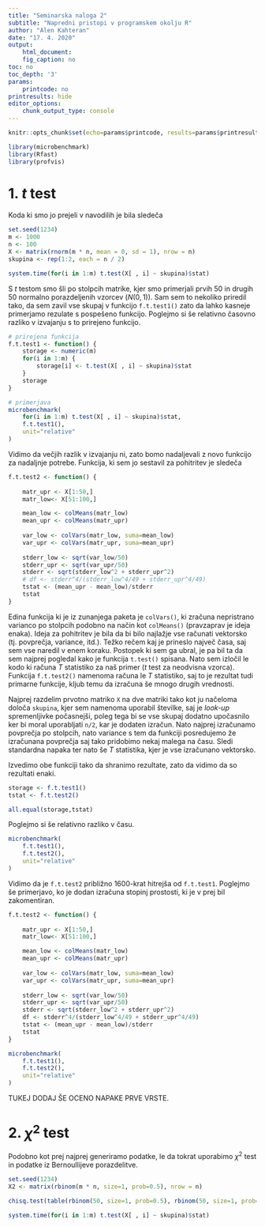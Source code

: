 ```yaml
---
title: "Seminarska naloga 2"
subtitle: "Napredni pristopi v programskem okolju R"
author: "Alen Kahteran"
date: "17. 4. 2020"
output:
    html_document:
    fig_caption: no
toc: no
toc_depth: '3'
params:
    printcode: no
printresults: hide
editor_options:
    chunk_output_type: console
---
```



```r
knitr::opts_chunk$set(echo=params$printcode, results=params$printresults, warning=FALSE, message=FALSE)

library(microbenchmark)
library(Rfast)
library(profvis)

```

# 1. $t$ test

Koda ki smo jo prejeli v navodilih je bila sledeča

```r

set.seed(1234)
m <- 1000
n <- 100
X <- matrix(rnorm(m * n, mean = 0, sd = 1), nrow = n)
skupina <- rep(1:2, each = n / 2)

system.time(for(i in 1:m) t.test(X[ , i] ~ skupina)$stat)

```

S $t$ testom smo šli po stolpcih matrike, kjer smo primerjali prvih 50 in drugih 50 normalno porazdeljenih vzorcev ($N(0, 1)$). Sam sem to nekoliko priredil tako, da sem zavil vse skupaj v funkcijo `f.t.test1()` zato da lahko kasneje primerjamo rezulate s pospešeno funkcijo. Poglejmo si še relativno časovno razliko v izvajanju s to prirejeno funkcijo.

```r

# prirejena funkcija
f.t.test1 <- function() {
    storage <- numeric(m)
    for(i in 1:m) {
        storage[i] <- t.test(X[ , i] ~ skupina)$stat
    }
    storage
}

# primerjava
microbenchmark(
    for(i in 1:m) t.test(X[ , i] ~ skupina)$stat,
    f.t.test1(),
    unit="relative"
)

```

Vidimo da večjih razlik v izvajanju ni, zato bomo nadaljevali z novo funkcijo za nadaljnje potrebe. Funkcija, ki sem jo sestavil za pohitritev je sledeča

```r

f.t.test2 <- function() {
    
    matr_upr <- X[1:50,]
    matr_low<- X[51:100,]

    mean_low <- colMeans(matr_low)
    mean_upr <- colMeans(matr_upr)
    
    var_low <- colVars(matr_low, suma=mean_low)
    var_upr <- colVars(matr_upr, suma=mean_upr)
    
    stderr_low <- sqrt(var_low/50)
    stderr_upr <- sqrt(var_upr/50)
    stderr <- sqrt(stderr_low^2 + stderr_upr^2)
    # df <- stderr^4/(stderr_low^4/49 + stderr_upr^4/49)
    tstat <- (mean_upr - mean_low)/stderr
    tstat
}

```

Edina funkcija ki je iz zunanjega paketa je `colVars()`, ki zračuna nepristrano varianco po stolpcih podobno na način kot `colMeans()` (pravzaprav je ideja enaka). Ideja za pohitritev je bila da bi bilo najlažje vse računati vektorsko (tj. povprečja, variance, itd.). Težko rečem kaj je prineslo največ časa, saj sem vse naredil v enem koraku. Postopek ki sem ga ubral, je pa bil ta da sem najprej pogledal kako je funkcija `t.test()` spisana. Nato sem izločil le kodo ki računa $T$ statistiko za naš primer ($t$ test za neodvisna vzorca). Funkcija `f.t.test2()` namenoma računa le $T$ statistiko, saj to je rezultat tudi primarne funkcije, kljub temu da izračuna še mnogo drugih vrednosti.

Najprej razdelim prvotno matriko `X` na dve matriki tako kot ju načeloma določa `skupina`, kjer sem namenoma uporabil številke, saj je _look-up_ spremenljivke počasnejši, poleg tega bi se vse skupaj dodatno upočasnilo ker bi moral uporabljati `n/2`, kar je dodaten izračun. Nato najprej izračunamo povprečja po stolpcih, nato variance s tem da funkciji posredujemo že izračunana povprečja saj tako pridobimo nekaj malega na času. Sledi standardna napaka ter nato še $T$ statistika, kjer je vse izračunano vektorsko.

Izvedimo obe funkciji tako da shranimo rezultate, zato da vidimo da so rezultati enaki.

```r

storage <- f.t.test1()
tstat <- f.t.test2()

all.equal(storage,tstat)

```

Poglejmo si še relativno razliko v času.

```r
microbenchmark(
    f.t.test1(),
    f.t.test2(),
    unit="relative"
)

```

Vidimo da je `f.t.test2` približno $1600$-krat hitrejša od `f.t.test1`. Poglejmo še primerjavo, ko je dodan izračuna stopinj prostosti, ki je v prej bil zakomentiran.

```r

f.t.test2 <- function() {
    
    matr_upr <- X[1:50,]
    matr_low<- X[51:100,]

    mean_low <- colMeans(matr_low)
    mean_upr <- colMeans(matr_upr)
    
    var_low <- colVars(matr_low, suma=mean_low)
    var_upr <- colVars(matr_upr, suma=mean_upr)
    
    stderr_low <- sqrt(var_low/50)
    stderr_upr <- sqrt(var_upr/50)
    stderr <- sqrt(stderr_low^2 + stderr_upr^2)
    df <- stderr^4/(stderr_low^4/49 + stderr_upr^4/49)
    tstat <- (mean_upr - mean_low)/stderr
    tstat
}

microbenchmark(
    f.t.test1(),
    f.t.test2(),
    unit="relative"
)

```


TUKEJ DODAJ ŠE OCENO NAPAKE PRVE VRSTE.

# 2. $\chi^2$ test

Podobno kot prej najprej generiramo podatke, le da tokrat uporabimo $\chi^2$ test in podatke iz Bernoullijeve porazdelitve.

```r

set.seed(1234)
X2 <- matrix(rbinom(m * n, size=1, prob=0.5), nrow = n)

chisq.test(table(rbinom(50, size=1, prob=0.5), rbinom(50, size=1, prob=0.5)))

system.time(for(i in 1:m) t.test(X[ , i] ~ skupina)$stat)

```

